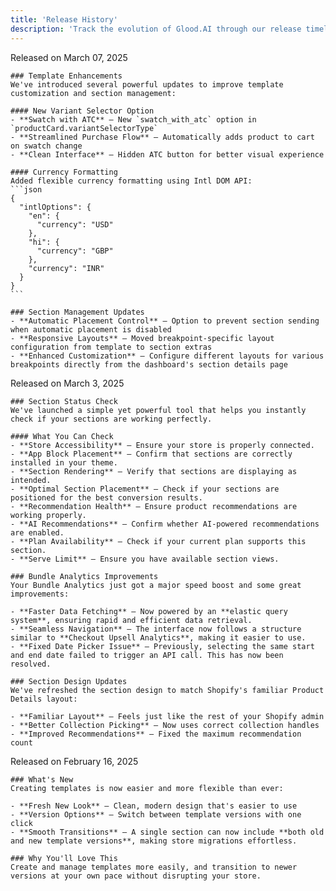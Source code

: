 ```yaml
---
title: 'Release History'
description: 'Track the evolution of Glood.AI through our release timeline'
---
```


<Steps>
  <Step title="Layout for different breakpoints">
    <div className="text-gray-500">Released on March 07, 2025</div>

    ### Template Enhancements
    We've introduced several powerful updates to improve template customization and section management:

    #### New Variant Selector Option
    - **Swatch with ATC** – New `swatch_with_atc` option in `productCard.variantSelectorType`
    - **Streamlined Purchase Flow** – Automatically adds product to cart on swatch change
    - **Clean Interface** – Hidden ATC button for better visual experience

    #### Currency Formatting
    Added flexible currency formatting using Intl DOM API:
    ```json
    {
      "intlOptions": {
        "en": {
          "currency": "USD"
        },
        "hi": {
          "currency": "GBP"
        },
        "currency": "INR"
      }
    }
    ```

    ### Section Management Updates
    - **Automatic Placement Control** – Option to prevent section sending when automatic placement is disabled
    - **Responsive Layouts** – Moved breakpoint-specific layout configuration from template to section extras
    - **Enhanced Customization** – Configure different layouts for various breakpoints directly from the dashboard's section details page

  </Step>

  <Step title="Section Status Check, Bundle Analytics & Section Design Update">
    <div className="text-gray-500">Released on March 3, 2025</div>

    ### Section Status Check
    We've launched a simple yet powerful tool that helps you instantly check if your sections are working perfectly.

    #### What You Can Check
    - **Store Accessibility** – Ensure your store is properly connected.  
    - **App Block Placement** – Confirm that sections are correctly installed in your theme.  
    - **Section Rendering** – Verify that sections are displaying as intended.  
    - **Optimal Section Placement** – Check if your sections are positioned for the best conversion results.  
    - **Recommendation Health** – Ensure product recommendations are working properly.  
    - **AI Recommendations** – Confirm whether AI-powered recommendations are enabled.  
    - **Plan Availability** – Check if your current plan supports this section.  
    - **Serve Limit** – Ensure you have available section views.

    ### Bundle Analytics Improvements
    Your Bundle Analytics just got a major speed boost and some great improvements:

    - **Faster Data Fetching** – Now powered by an **elastic query system**, ensuring rapid and efficient data retrieval.
    - **Seamless Navigation** – The interface now follows a structure similar to **Checkout Upsell Analytics**, making it easier to use.
    - **Fixed Date Picker Issue** – Previously, selecting the same start and end date failed to trigger an API call. This has now been resolved.

    ### Section Design Updates
    We've refreshed the section design to match Shopify's familiar Product Details layout:

    - **Familiar Layout** – Feels just like the rest of your Shopify admin
    - **Better Collection Picking** – Now uses correct collection handles
    - **Improved Recommendations** – Fixed the maximum recommendation count
  </Step>

  

  <Step title="Template Creation: New & Improved">
    <div className="text-gray-500">Released on February 16, 2025</div>

    ### What's New
    Creating templates is now easier and more flexible than ever:

    - **Fresh New Look** – Clean, modern design that's easier to use
    - **Version Options** – Switch between template versions with one click
    - **Smooth Transitions** – A single section can now include **both old and new template versions**, making store migrations effortless.

    ### Why You'll Love This
    Create and manage templates more easily, and transition to newer versions at your own pace without disrupting your store.
  </Step>
</Steps>
